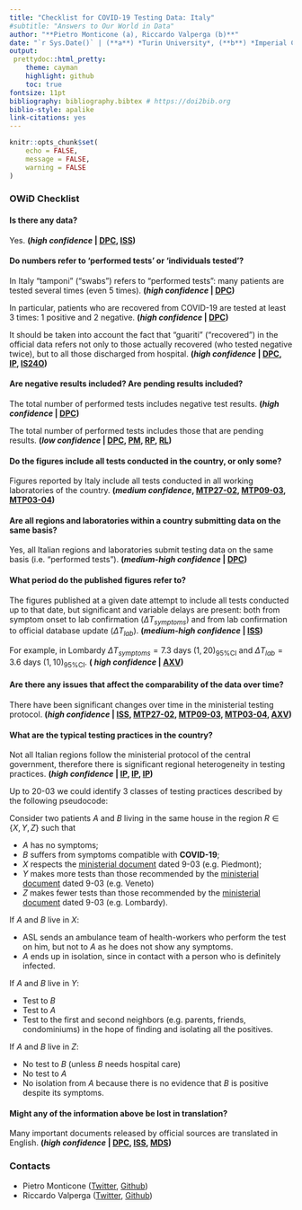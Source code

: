 ```yaml
---
title: "Checklist for COVID-19 Testing Data: Italy"
#subtitle: "Answers to Our World in Data"
author: "**Pietro Monticone (a), Riccardo Valperga (b)**"
date: "`r Sys.Date()` | (**a**) *Turin University*, (**b**) *Imperial College London*"
output:
 prettydoc::html_pretty:
    theme: cayman
    highlight: github
    toc: true
fontsize: 11pt
bibliography: bibliography.bibtex # https://doi2bib.org
biblio-style: apalike
link-citations: yes
---
```


```r
knitr::opts_chunk$set(
	echo = FALSE,
	message = FALSE,
	warning = FALSE
)
```

### **OWiD Checklist**

#### **Is there any data?**

Yes. **(*high confidence* | [DPC](https://github.com/pcm-dpc/COVID-19), [ISS](https://www.epicentro.iss.it/coronavirus/))**

#### **Do numbers refer to ‘performed tests’ or ‘individuals tested’?**

In Italy "tamponi" ("swabs") refers to "performed tests": many patients are tested several times (even 5 times). **(*high confidence* | [DPC](https://github.com/pcm-dpc/COVID-19))**

In particular, patients who are recovered from COVID-19 are tested at least 3 times: 1 positive and 2 negative. **(*high confidence* | [DPC](https://github.com/pcm-dpc/COVID-19))**

It should be taken into account the fact that "guariti" ("recovered") in the official data refers not only to those actually recovered (who tested negative twice), but to all those discharged from hospital. **(*high confidence* | [DPC](https://github.com/pcm-dpc/COVID-19), [IP](https://www.ilpost.it/2020/04/02/guariti-coronavirus-protezione-civile/), [IS24O](https://www.sanita24.ilsole24ore.com/art/aziende-e-regioni/2020-04-02/coronavirus-cartabellotta-fondazione-gimbe-sovrastimato-numero-guariti-rischi-serve-chiarezza-orientare-scelte-103855.php?uuid=ADkV6eH))**

#### **Are negative results included? Are pending results included?**

The total number of performed tests includes negative test results. **(*high confidence* | [DPC](https://github.com/pcm-dpc/COVID-19))**

The total number of performed tests includes those that are pending results. **(*low confidence* | [DPC](https://github.com/pcm-dpc/COVID-19), [PM](https://twitter.com/PietroMonticone/status/1248296225490821120?s=20), [RP](https://www.regione.piemonte.it/web/sites/default/files/media/documenti/2020-03/20marzo-21febbraio.pdf), [RL](https://lispa.maps.arcgis.com/apps/opsdashboard/index.html#/637ec3dc28ec4ea591cc5c724f127701))**

#### **Do the figures include all tests conducted in the country, or only some?**

Figures reported by Italy include all tests conducted in all working laboratories of the country. **(*medium confidence*, [MTP27-02](http://www.trovanorme.salute.gov.it/norme/renderNormsanPdf?anno=2020&codLeg=73444&parte=1%20&serie=null), [MTP09-03](https://www.fnopi.it/wp-content/uploads/2020/03/Circolare_9_marzo_2020.pdf), [MTP03-04](http://www.trovanorme.salute.gov.it/norme/renderNormsanPdf?anno=2020&codLeg=73799&parte=1%20&serie=null))**

#### **Are all regions and laboratories within a country submitting data on the same basis?**

Yes, all Italian regions and laboratories submit testing data on the same basis (i.e. "performed tests"). **(*medium-high confidence* | [DPC](https://github.com/pcm-dpc/COVID-19))**

#### **What period do the published figures refer to?**

The figures published at a given date attempt to include all tests conducted up to that date, but significant and variable delays are present: both from symptom onset to lab confirmation ($\Delta T_{symptoms}$) and from lab confirmation to official database update ($\Delta T_{lab}$). **(*medium-high confidence* | [ISS](https://www.epicentro.iss.it/coronavirus/bollettino/Bollettino-sorveglianza-integrata-COVID-19_6-aprile-2020.pdf))**

For example, in Lombardy $\Delta T_{symptoms}= 7.3 \text{ days } (1,20)_{95\% \text{CI}}$ and $\Delta T_{lab} = 3.6 \text{ days } (1,10)_{95\% \text{CI}}$. **( *high confidence* | [AXV](https://arxiv.org/ftp/arxiv/papers/2003/2003.09320.pdf))**

#### **Are there any issues that affect the comparability of the data over time?**

There have been significant changes over time in the ministerial testing protocol. **(*high confidence* | [ISS](https://www.epicentro.iss.it/en/coronavirus/bollettino/Infografica_8aprile%20ENG.pdf), [MTP27-02](http://www.trovanorme.salute.gov.it/norme/renderNormsanPdf?anno=2020&codLeg=73444&parte=1%20&serie=null), [MTP09-03](https://www.fnopi.it/wp-content/uploads/2020/03/Circolare_9_marzo_2020.pdf), [MTP03-04](http://www.trovanorme.salute.gov.it/norme/renderNormsanPdf?anno=2020&codLeg=73799&parte=1%20&serie=null), [AXV](https://arxiv.org/ftp/arxiv/papers/2003/2003.09320.pdf))**

#### **What are the typical testing practices in the country?**

Not all Italian regions follow the ministerial protocol of the central government, therefore there is significant regional heterogeneity in testing practices. **(*high confidence* | [IP](https://www.ilpost.it/2020/03/31/contagi-coronavirus-imperial-college-london/), [IP](https://www.ilpost.it/2020/03/27/tamponi-lombardia-fontana-coronavirus/), [IP](https://www.ilpost.it/2020/03/26/coronavirus-tamponi-eseguiti-persone-testate/))**

Up to 20-03 we could identify 3 classes of testing practices described by the following pseudocode:

Consider two patients $A$ and $B$ living in the same house in the region $R \in \{X, Y, Z\}$ such that

* $A$ has no symptoms;
* $B$ suffers from symptoms compatible with **COVID-19**;
* $X$ respects the [ministerial document](https://www.fnopi.it/wp-content/uploads/2020/03/Circolare_9_marzo_2020.pdf) dated 9-03 (e.g. Piedmont);
* $Y$ makes more tests than those recommended by the [ministerial document](https://www.fnopi.it/wp-content/uploads/2020/03/Circolare_9_marzo_2020.pdf) dated 9-03 (e.g. Veneto)
* $Z$ makes fewer tests than those recommended by the [ministerial document](https://www.fnopi.it/wp-content/uploads/2020/03/Circolare_9_marzo_2020.pdf) dated 9-03 (e.g. Lombardy). 

If $A$ and $B$ live in $X$:

  * ASL sends an ambulance team of health-workers who perform the test on him, but not to $A$ as he does not show any symptoms.
  * $A$ ends up in isolation, since in contact with a person who is definitely infected.

If $A$ and $B$ live in $Y$:

  * Test to $B$ 
  * Test to $A$ 
  * Test to the first and second neighbors (e.g. parents, friends, condominiums) in the hope of finding and isolating all the positives.

If $A$ and $B$ live in $Z$:

  * No test to $B$ (unless $B$ needs hospital care)
  * No test to $A$
  * No isolation from $A$ because there is no evidence that $B$ is positive despite its symptoms.


#### **Might any of the information above be lost in translation?**

Many important documents released by official sources are translated in English. **(*high confidence* | [DPC](https://github.com/pcm-dpc/COVID-19), [ISS](https://www.epicentro.iss.it/coronavirus/), [MDS](http://www.salute.gov.it/portale/home.html))**

### **Contacts** 

* Pietro Monticone ([Twitter](https://twitter.com/PietroMonticone), [Github](https://github.com/pitmonticone))
* Riccardo Valperga ([Twitter](https://twitter.com/Riccard91650458), [Github](https://github.com/Ricvalp))